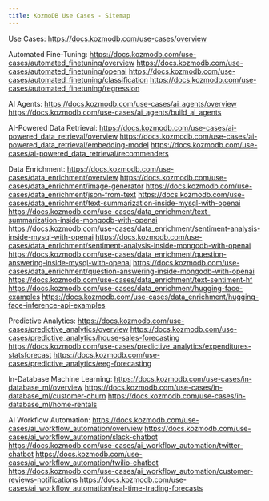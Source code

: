```yaml
---
title: KozmoDB Use Cases - Sitemap
---
```


Use Cases:
https://docs.kozmodb.com/use-cases/overview

Automated Fine-Tuning:
https://docs.kozmodb.com/use-cases/automated_finetuning/overview
https://docs.kozmodb.com/use-cases/automated_finetuning/openai
https://docs.kozmodb.com/use-cases/automated_finetuning/classification
https://docs.kozmodb.com/use-cases/automated_finetuning/regression

AI Agents:
https://docs.kozmodb.com/use-cases/ai_agents/overview
https://docs.kozmodb.com/use-cases/ai_agents/build_ai_agents

AI-Powered Data Retrieval:
https://docs.kozmodb.com/use-cases/ai-powered_data_retrieval/overview
https://docs.kozmodb.com/use-cases/ai-powered_data_retrieval/embedding-model
https://docs.kozmodb.com/use-cases/ai-powered_data_retrieval/recommenders

Data Enrichment:
https://docs.kozmodb.com/use-cases/data_enrichment/overview
https://docs.kozmodb.com/use-cases/data_enrichment/image-generator
https://docs.kozmodb.com/use-cases/data_enrichment/json-from-text
https://docs.kozmodb.com/use-cases/data_enrichment/text-summarization-inside-mysql-with-openai
https://docs.kozmodb.com/use-cases/data_enrichment/text-summarization-inside-mongodb-with-openai
https://docs.kozmodb.com/use-cases/data_enrichment/sentiment-analysis-inside-mysql-with-openai
https://docs.kozmodb.com/use-cases/data_enrichment/sentiment-analysis-inside-mongodb-with-openai
https://docs.kozmodb.com/use-cases/data_enrichment/question-answering-inside-mysql-with-openai
https://docs.kozmodb.com/use-cases/data_enrichment/question-answering-inside-mongodb-with-openai
https://docs.kozmodb.com/use-cases/data_enrichment/text-sentiment-hf
https://docs.kozmodb.com/use-cases/data_enrichment/hugging-face-examples
https://docs.kozmodb.com/use-cases/data_enrichment/hugging-face-inference-api-examples

Predictive Analytics:
https://docs.kozmodb.com/use-cases/predictive_analytics/overview
https://docs.kozmodb.com/use-cases/predictive_analytics/house-sales-forecasting
https://docs.kozmodb.com/use-cases/predictive_analytics/expenditures-statsforecast
https://docs.kozmodb.com/use-cases/predictive_analytics/eeg-forecasting

In-Database Machine Learning:
https://docs.kozmodb.com/use-cases/in-database_ml/overview
https://docs.kozmodb.com/use-cases/in-database_ml/customer-churn
https://docs.kozmodb.com/use-cases/in-database_ml/home-rentals

AI Workflow Automation:
https://docs.kozmodb.com/use-cases/ai_workflow_automation/overview
https://docs.kozmodb.com/use-cases/ai_workflow_automation/slack-chatbot
https://docs.kozmodb.com/use-cases/ai_workflow_automation/twitter-chatbot
https://docs.kozmodb.com/use-cases/ai_workflow_automation/twilio-chatbot
https://docs.kozmodb.com/use-cases/ai_workflow_automation/customer-reviews-notifications
https://docs.kozmodb.com/use-cases/ai_workflow_automation/real-time-trading-forecasts
